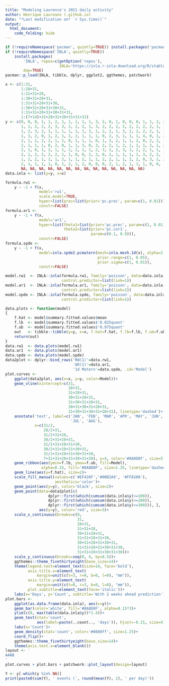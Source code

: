 ```yaml
---
title: "Modeling Laurence's 2021 daily activity"
author: Henrique Laureano (.github.io)
date: "*Last modification on* `r Sys.time()`"
output:
  html_document:
    code_folding: hide
---
```


```r

if (!requireNamespace('pacman', quietly=TRUE)) install.packages('pacman')
if (!requireNamespace('INLA', quietly=TRUE))
    install.packages(
        'INLA', repos=c(getOption('repos'),
                        INLA='https://inla.r-inla-download.org/R/stable'),
        dep=TRUE)
pacman::p_load(INLA, tibble, dplyr, ggplot2, ggthemes, patchwork)

x <- c(1:31,
       1:28+31,
       1:31+31+28,
       1:30+31+28+31,
       1:31+31+28+31+30,
       1:30+31+28+31+30+31,
       1:31+31+28+31+30+31+31,
       1:(7+14)+31+28+31+30+31+31+31)
y <- c(0, 0, 0, 1, 1, 2, 1, 1, 1, 1, 1, 3, 2, 0, 1, 0, 0, 0, 1, 1, 2, 2,
       1, 1, 2, 2, 2, 3, 3, 2, 2, 2, 1, 3, 2, 2, 2, 2, 2, 2, 2, 2, 1, 1,
       1, 2, 3, 2, 1, 1, 1, 1, 1, 1, 3, 1, 2, 1, 1, 3, 2, 2, 2, 2, 1, 3,
       1, 3, 2, 0, 1, 2, 1, 2, 2, 1, 1, 1, 0, 2, 3, 1, 1, 1, 4, 0, 1, 2,
       2, 1, 2, 2, 2, 1, 1, 0, 1, 1, 1, 0, 1, 3, 2, 1, 1, 2, 0, 2, 2, 1,
       2, 1, 1, 1, 0, 2, 0, 1, 1, 3, 0, 3, 2, 2, 1, 2, 1, 1, 1, 2, 1, 2,
       2, 1, 0, 1, 2, 1, 1, 2, 2, 1, 1, 2, 3, 1, 2, 3, 1, 2, 2, 1, 1, 1,
       2, 1, 2, 2, 2, 2, 1, 1, 0, 0, 2, 2, 0, 1, 1, 1, 1, 1, 3, 2, 2, 1,
       1, 2, 2, 1, 1, 1, 2, 1, 1, 2, 1, 1, 2, 2, 1, 1, 2, 2, 0, 3, 1, 2,
       2, 1, 1, 1, 1, 0, 1, 2, 1, 2, 0, 0, 0, 2, 1, 2, 1, 1, 1, 0, 0, 
       NA, NA, NA, NA, NA, NA, NA, NA, NA, NA, NA, NA, NA, NA)
data.inla <- list(y=y, x=x)

formula.rw1 <-
    y ~ -1 + f(x,
               model='rw1',
               scale.model=TRUE,
               hyper=list(prec=list(prior='pc.prec', param=c(1, 0.01))),
               constr=FALSE)
formula.ar1 <-
    y ~ -1 + f(x,
               model='ar1',
               hyper=list(theta1=list(prior='pc.prec', param=c(1, 0.01)),
                          theta2=list(prior='pc.cor1',
                                      param=c(0.1, 0.9))),
               constr=FALSE)
formula.spde <-
    y ~ -1 + f(x,
               model=inla.spde2.pcmatern(mesh=inla.mesh.1d(x), alpha=2,
                                         prior.range=c(1, 0.05),
                                         prior.sigma=c(1, 0.01)),
               constr=FALSE)

model.rw1  <- INLA::inla(formula.rw1, family='poisson', data=data.inla,
                         control.predictor=list(link=1))
model.ar1  <- INLA::inla(formula.ar1, family='poisson', data=data.inla,
                         control.predictor=list(link=1))
model.spde <- INLA::inla(formula.spde, family='poisson', data=data.inla,
                         control.predictor=list(link=1))

```

```r

data.plots <- function(model)
{
    f.hat <- model$summary.fitted.values$mean
    f.lb  <- model$summary.fitted.values$'0.025quant'
    f.ub  <- model$summary.fitted.values$'0.975quant'
    out   <- tibble::tibble(y=y, x=x, f.hat=f.hat, f.lb=f.lb, f.ub=f.ub)
    return(out)
}
data.rw1  <- data.plots(model.rw1)
data.ar1  <- data.plots(model.ar1)
data.spde <- data.plots(model.spde)
data2plot <- dplyr::bind_rows('RW(1)'=data.rw1,
                              'AR(1)'=data.ar1,
                              '1d Matern'=data.spde, .id='Model')
plot.curves <-
    ggplot(data2plot, aes(x=x, y=y, color=Model))+
    geom_vline(xintercept=c(31,
                            28+31,
                            31+28+31,
                            30+31+28+31,
                            31+30+31+28+31,
                            30+31+30+31+28+31,
                            31+30+31+30+31+28+31), linetype='dashed')+
    annotate('text', label=c('JAN', 'FEB', 'MAR', 'APR', 'MAY', 'JUN',
                             'JUL', 'AUG'),
             x=c(31/2,
                 28/2+31,
                 31/2+31+28,
                 30/2+31+28+31,
                 31/2+31+28+31+30,
                 30/2+31+28+31+30+31,
                 31/2+31+28+31+30+31+30,
                 7+31+31+28+31+30+31+30), y=4, color='#8A8D8F', size=5)+
    geom_ribbon(aes(ymin=f.lb, ymax=f.ub, fill=Model),
                alpha=0.15, fill='#8A8D8F', size=1.25, linetype='dashed')+
    geom_line(aes(y=f.hat), size=2)+
    scale_fill_manual(values=c('#EF426F','#00B2A9', '#FF8200'),
                      aesthetics='color')+
    geom_point(aes(y=y), color='black', size=2)+
    geom_point(data=data2plot[c(
                   dplyr::first(which(cumsum(data.inla$y)>=100)), 
                   dplyr::first(which(cumsum(data.inla$y)>=200)),
                   dplyr::first(which(cumsum(data.inla$y)>=300))), ],
               aes(y=y), color='red', size=3)+
    scale_x_continuous(breaks=c(0,
                                31,
                                28+31,
                                31+31+28,
                                30+31+28+31,
                                31+31+28+31+30,
                                30+31+28+31+30+31,
                                31+31+28+31+30+31+30,
                                31+31+28+31+30+31+30))+
    scale_y_continuous(breaks=seq(0, 4, by=0.5))+
    ggthemes::theme_fivethirtyeight(base_size=14)+
    theme(legend.text=element_text(size=14, face='bold'), 
          axis.title.x=element_text(
              margin=unit(c(t=3, r=0, b=0, l=0), "mm")),
          axis.title.y=element_text(
              margin=unit(c(t=0, r=3, b=0, l=0), "mm")),
          plot.subtitle=element_text(face='italic'))+
    labs(x='Days', y='Count', subtitle='With 2 weeks ahead prediction')
plot.bars <-
    ggplot(as.data.frame(data.inla), aes(x=y))+
    geom_bar(color='white', fill='#8A8D8F', alpha=0.15*3)+
    ylim(c(0, max(table(data.inla$y))*1.4))+
    geom_text(stat='count',
              aes(label=paste(..count.., 'days')), hjust=-0.15, size=4)+
    labs(x='Count')+
    geom_density(stat='count', color='#0080ff', size=1.25)+
    coord_flip()+
    ggthemes::theme_fivethirtyeight(base_size=14)+
    theme(axis.text.x=element_blank())
layout <- '
AAAB
'
plot.curves + plot.bars + patchwork::plot_layout(design=layout)

```

```r

Y <- y[-which(y %in% NA)]
print(paste0(sum(Y), ' events (', round(mean(Y), 2), ' per day)'))

```
